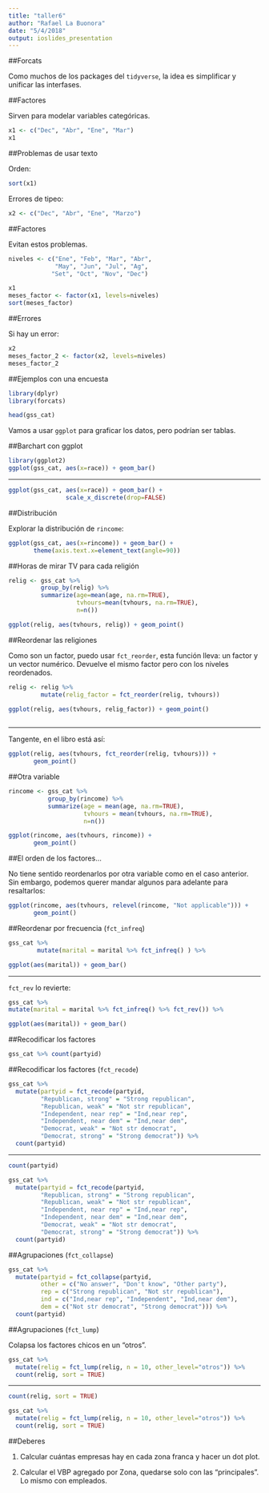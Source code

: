 ```yaml
---
title: "taller6"
author: "Rafael La Buonora"
date: "5/4/2018"
output: ioslides_presentation
---
```


##Forcats

Como muchos de los packages del `tidyverse`, la idea es simplificar y unificar las interfases.

##Factores

Sirven para modelar variables categóricas.

```r
x1 <- c("Dec", "Abr", "Ene", "Mar")
x1

```

##Problemas de usar texto

Orden:
```r
sort(x1)
```

Errores de tipeo:
```r
x2 <- c("Dec", "Abr", "Ene", "Marzo")
```

##Factores

Evitan estos problemas.
```r
niveles <- c("Ene", "Feb", "Mar", "Abr", 
             "May", "Jun", "Jul", "Ag",
            "Set", "Oct", "Nov", "Dec")

```

```r
x1
meses_factor <- factor(x1, levels=niveles)
sort(meses_factor)
```
##Errores

Si hay un error:
```r
x2
meses_factor_2 <- factor(x2, levels=niveles)
meses_factor_2
```

##Ejemplos con una encuesta

```r
library(dplyr)
library(forcats)
```
```r
head(gss_cat)
```
Vamos a usar `ggplot` para graficar los datos, pero podrían ser tablas.


##Barchart con ggplot

```r
library(ggplot2)
ggplot(gss_cat, aes(x=race)) + geom_bar()
```

***

```r
ggplot(gss_cat, aes(x=race)) + geom_bar() + 
                scale_x_discrete(drop=FALSE)

```

##Distribución

Explorar la distribución de `rincome`:
```r

ggplot(gss_cat, aes(x=rincome)) + geom_bar() + 
       theme(axis.text.x=element_text(angle=90))
```


##Horas de mirar TV para cada religión


```r
relig <- gss_cat %>% 
         group_by(relig) %>%
         summarize(age=mean(age, na.rm=TRUE),
                   tvhours=mean(tvhours, na.rm=TRUE),
                   n=n())

ggplot(relig, aes(tvhours, relig)) + geom_point()
```

##Reordenar las religiones

Como son un factor, puedo usar `fct_reorder`, esta función lleva: un factor y un vector numérico. Devuelve el mismo factor pero con los niveles reordenados.

```r
relig <- relig %>% 
         mutate(relig_factor = fct_reorder(relig, tvhours))

ggplot(relig, aes(tvhours, relig_factor)) + geom_point()
 
```

***

Tangente, en el libro está así:

```r
ggplot(relig, aes(tvhours, fct_reorder(relig, tvhours))) + 
       geom_point()

```

##Otra variable

```r
rincome <- gss_cat %>%
           group_by(rincome) %>%
           summarize(age = mean(age, na.rm=TRUE),
                     tvhours = mean(tvhours, na.rm=TRUE),
                     n=n())

ggplot(rincome, aes(tvhours, rincome)) + 
       geom_point()  
```

##El orden de los factores...

No tiene sentido reordenarlos por otra variable como en el caso anterior. Sin embargo, podemos querer mandar algunos para adelante para resaltarlos:
```r
ggplot(rincome, aes(tvhours, relevel(rincome, "Not applicable"))) + 
       geom_point()
```

##Reordenar por frecuencia (`fct_infreq`)

```r
gss_cat %>%
        mutate(marital = marital %>% fct_infreq() ) %>%

ggplot(aes(marital)) + geom_bar()
```

***

`fct_rev` lo revierte:

```r
gss_cat %>%
mutate(marital = marital %>% fct_infreq() %>% fct_rev()) %>%

ggplot(aes(marital)) + geom_bar()
```


##Recodificar los factores

```r
gss_cat %>% count(partyid)
```

##Recodificar los factores (`fct_recode`)

```r
gss_cat %>% 
  mutate(partyid = fct_recode(partyid,
         "Republican, strong" = "Strong republican",
         "Republican, weak" = "Not str republican",
         "Independent, near rep" = "Ind,near rep",
         "Independent, near dem" = "Ind,near dem",
         "Democrat, weak" = "Not str democrat",
         "Democrat, strong" = "Strong democrat")) %>% 
  count(partyid) 
```

***

```r
count(partyid) 
```

```r
gss_cat %>% 
  mutate(partyid = fct_recode(partyid,
         "Republican, strong" = "Strong republican",
         "Republican, weak" = "Not str republican",
         "Independent, near rep" = "Ind,near rep",
         "Independent, near dem" = "Ind,near dem",
         "Democrat, weak" = "Not str democrat",
         "Democrat, strong" = "Strong democrat")) %>% 
  count(partyid) 
```


##Agrupaciones (`fct_collapse`)


```r
gss_cat %>%
  mutate(partyid = fct_collapse(partyid,
         other = c("No answer", "Don't know", "Other party"),
         rep = c("Strong republican", "Not str republican"),
         ind = c("Ind,near rep", "Independent", "Ind,near dem"),
         dem = c("Not str democrat", "Strong democrat"))) %>%
  count(partyid)
```

##Agrupaciones (`fct_lump`)

Colapsa los factores chicos en un "otros".

```r
gss_cat %>%
  mutate(relig = fct_lump(relig, n = 10, other_level="otros")) %>%
  count(relig, sort = TRUE)
```
***

```r
count(relig, sort = TRUE)
```

```r
gss_cat %>%
  mutate(relig = fct_lump(relig, n = 10, other_level="otros")) %>%
  count(relig, sort = TRUE)
```

##Deberes

1) Calcular cuántas empresas hay en cada zona franca y hacer un dot plot.

2) Calcular el VBP agregado por Zona, quedarse solo con las "principales". Lo mismo con empleados.

